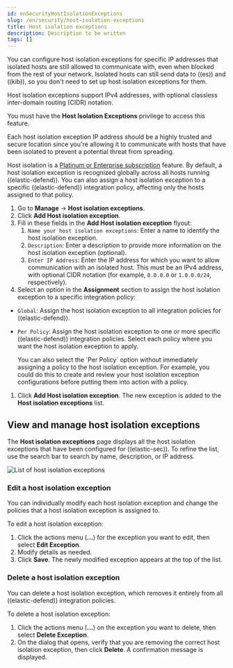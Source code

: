 ```yaml
---
id: enSecurityHostIsolationExceptions
slug: /en/security/host-isolation-exceptions
title: Host isolation exceptions
description: Description to be written
tags: []
---
```


<div id="host-isolation-exceptions"></div>

You can configure host isolation exceptions for specific IP addresses that <DocLink id="enSecurityHostIsolationOv">isolated hosts</DocLink> are still allowed to communicate with, even when blocked from the rest of your network. Isolated hosts can still send data to ((es)) and ((kib)), so you don't need to set up host isolation exceptions for them.

Host isolation exceptions support IPv4 addresses, with optional classless inter-domain routing (CIDR) notation.

<DocCallOut title="Requirements">

You must have the **Host Isolation Exceptions** <DocLink id="enSecurityEndpointManagementReq">privilege</DocLink> to access this feature.

</DocCallOut>

<DocCallOut title="Important" color="warning">
Each host isolation exception IP address should be a highly trusted and secure location since you're allowing it to communicate with hosts that have been isolated to prevent a potential threat from spreading.
</DocCallOut>

Host isolation is a [Platinum or Enterprise subscription](https://www.elastic.co/pricing) feature. By default, a host isolation exception is recognized globally across all hosts running ((elastic-defend)). You can also assign a host isolation exception to a specific ((elastic-defend)) integration policy, affecting only the hosts assigned to that policy.

1. Go to **Manage** -> **Host isolation exceptions**.
1. Click **Add Host isolation exception**.
1. Fill in these fields in the **Add Host isolation exception** flyout:
    1. `Name your host isolation exceptions`: Enter a name to identify the host isolation exception.
    1. `Description`: Enter a description to provide more information on the host isolation exception (optional).
    1. `Enter IP Address`: Enter the IP address for which you want to allow communication with an isolated host. This must be an IPv4 address, with optional CIDR notation (for example, `0.0.0.0` or `1.0.0.0/24`, respectively).
1. Select an option in the **Assignment** section to assign the host isolation exception to a specific integration policy:

* `Global`: Assign the host isolation exception to all integration policies for ((elastic-defend)).
* `Per Policy`: Assign the host isolation exception to one or more specific ((elastic-defend)) integration policies. Select each policy where you want the host isolation exception to apply.

    <DocCallOut title="Note">
    You can also select the `Per Policy` option without immediately assigning a policy to the host isolation exception. For example, you could do this to create and review your host isolation exception configurations before putting them into action with a policy.
    </DocCallOut>

1. Click **Add Host isolation exception**. The new exception is added to the **Host isolation exceptions** list.

<div id="manage-host-isolation-exceptions"></div>

## View and manage host isolation exceptions

The **Host isolation exceptions** page displays all the host isolation exceptions that have been configured for ((elastic-sec)). To refine the list, use the search bar to search by name, description, or IP address.

![List of host isolation exceptions](../images/host-isolation-exceptions/-management-admin-host-isolation-exceptions-ui.png)

<div id="edit-host-isolation-exception"></div>

### Edit a host isolation exception
You can individually modify each host isolation exception and change the policies that a host isolation exception is assigned to.

To edit a host isolation exception:

1. Click the actions menu (**...**) for the exception you want to edit, then select **Edit Exception**.
1. Modify details as needed.
1. Click **Save**. The newly modified exception appears at the top of the list.

<div id="delete-host-isolation-exception"></div>

### Delete a host isolation exception
You can delete a host isolation exception, which removes it entirely from all ((elastic-defend)) integration policies.

To delete a host isolation exception:

1. Click the actions menu (**...**) on the exception you want to delete, then select **Delete Exception**.
1. On the dialog that opens, verify that you are removing the correct host isolation exception, then click **Delete**. A confirmation message is displayed.

